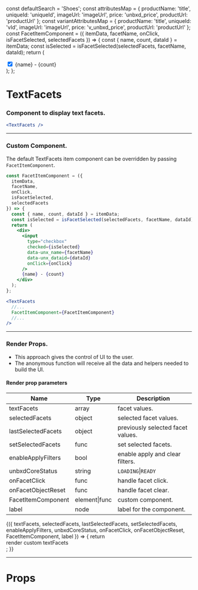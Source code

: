 
const defaultSearch = 'Shoes';
const attributesMap = {
  productName: 'title',
  uniqueId: 'uniqueId',
  imageUrl: 'imageUrl',
  price: 'unbxd_price',
  productUrl: 'productUrl'
};
const variantAttributesMap = {
  productName: 'title',
  uniqueId: 'vId',
  imageUrl: 'imageUrl',
  price: 'v_unbxd_price',
  productUrl: 'productUrl'
};
const FacetItemComponent = ({
  itemData,
  facetName,
  onClick,
  isFacetSelected,
  selectedFacets
}) => {
  const { name, count, dataId } = itemData;
  const isSelected = isFacetSelected(selectedFacets, facetName, dataId);
  return (
    <div>
      <input
        type="checkbox"
        checked={isSelected}
        data-unx_name={facetName}
        data-unx_dataid={dataId}
        onClick={onClick}
      />
      {name} - {count}
    </div>
  );
};

<Meta title="TextFacets" component={TextFacets} />

# TextFacets

### Component to display text facets.

```jsx
<TextFacets />
```

<Preview>
  <Story name="default">
    <UnbxdSearchWrapper
      siteKey="wildearthclone-neto-com-au808941566310465"
      apiKey="e6959ae0b643d51b565dc3e01bf41ec1"
    >
      <TextFacets />
      <Products
        attributesMap={attributesMap}
        showVariants={true}
        variantAttributesMap={variantAttributesMap}
      />
      <div className="hidden">
        <SearchBox defaultSearch={defaultSearch} />
      </div>
    </UnbxdSearchWrapper>
  </Story>
</Preview>

---

### Custom Component.

The default TextFacets item component can be overridden by passing `FacetItemComponent`.

```jsx
const FacetItemComponent = ({
  itemData,
  facetName,
  onClick,
  isFacetSelected,
  selectedFacets
}) => {
  const { name, count, dataId } = itemData;
  const isSelected = isFacetSelected(selectedFacets, facetName, dataId);
  return (
    <div>
      <input
        type="checkbox"
        checked={isSelected}
        data-unx_name={facetName}
        data-unx_dataid={dataId}
        onClick={onClick}
      />
      {name} - {count}
    </div>
  );
};
```

```jsx
<TextFacets
  //...
  FacetItemComponent={FacetItemComponent}
  //...
/>
```

<Preview>
  <Story name="with custom component">
    <UnbxdSearchWrapper
      siteKey="wildearthclone-neto-com-au808941566310465"
      apiKey="e6959ae0b643d51b565dc3e01bf41ec1"
    >
      <TextFacets FacetItemComponent={FacetItemComponent} />
      <Products
        attributesMap={attributesMap}
        showVariants={true}
        variantAttributesMap={variantAttributesMap}
      />
      <div className="hidden">
        <SearchBox defaultSearch={defaultSearch} />
      </div>
    </UnbxdSearchWrapper>
  </Story>
</Preview>

---

### Render Props.

- This approach gives the control of UI to the user.
- The anonymous function will receive all the data and helpers needed to build the UI.

#### Render prop parameters

| Name               | Type          | Description                       |
| ------------------ | ------------- | --------------------------------- |
| textFacets         | array         | facet values.                     |
| selectedFacets     | object        | selected facet values.            |
| lastSelectedFacets | object        | previously selected facet values. |
| setSelectedFacets  | func          | set selected facets.              |
| enableApplyFilters | bool          | enable apply and clear filters.   |
| unbxdCoreStatus    | string        | `LOADING`\|`READY`                |
| onFacetClick       | func          | handle facet click.               |
| onFacetObjectReset | func          | handle facet clear.               |
| FacetItemComponent | element\|func | custom component.                 |
| label              | node          | label for the component.          |

<Preview>
  <Story name="with render props">
    <UnbxdSearchWrapper
      siteKey="wildearthclone-neto-com-au808941566310465"
      apiKey="e6959ae0b643d51b565dc3e01bf41ec1"
    >
      <TextFacets>
        {({
          textFacets,
          selectedFacets,
          lastSelectedFacets,
          setSelectedFacets,
          enableApplyFilters,
          unbxdCoreStatus,
          onFacetClick,
          onFacetObjectReset,
          FacetItemComponent,
          label
        }) => {
          return <div>render custom textFacets</div>;
        }}
      </TextFacets>
      <Products
        attributesMap={attributesMap}
        showVariants={true}
        variantAttributesMap={variantAttributesMap}
      />
      <div className="hidden">
        <SearchBox defaultSearch={defaultSearch} />
      </div>
    </UnbxdSearchWrapper>
  </Story>
</Preview>

---

# Props

<Props of={TextFacets} />
